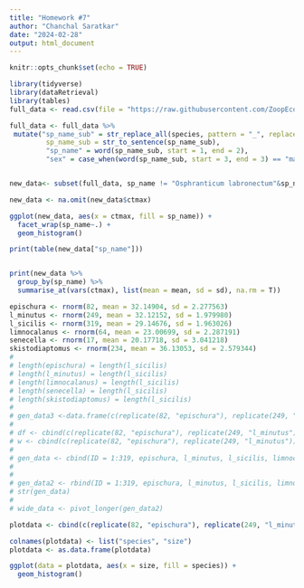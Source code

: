 ```yaml
---
title: "Homework #7"
author: "Chanchal Saratkar"
date: "2024-02-28"
output: html_document
---
```


```r
knitr::opts_chunk$set(echo = TRUE)
```
```r
library(tidyverse)
library(dataRetrieval)
library(tables)
full_data <- read.csv(file = "https://raw.githubusercontent.com/ZoopEcoEvo/champlain_seasonality/main/Output/Data/full_data.csv")

full_data <- full_data %>% 
 mutate("sp_name_sub" = str_replace_all(species, pattern = "_", replacement = " "),
         sp_name_sub = str_to_sentence(sp_name_sub),
         "sp_name" = word(sp_name_sub, start = 1, end = 2),
         "sex" = case_when(word(sp_name_sub, start = 3, end = 3) == "male" ~ "male", word(sp_name_sub, start = 3, end = 3) == "juvenile" ~ "juvenile", TRUE ~ "female"))


new_data<- subset(full_data, sp_name != "Osphranticum labronectum"&sp_name !="Leptodora kindti")

new_data <- na.omit(new_data$ctmax)

ggplot(new_data, aes(x = ctmax, fill = sp_name)) +
  facet_wrap(sp_name~.) +
  geom_histogram()

print(table(new_data["sp_name"]))


print(new_data %>%
  group_by(sp_name) %>%
  summarise_at(vars(ctmax), list(mean = mean, sd = sd), na.rm = T))

epischura <- rnorm(82, mean = 32.14904, sd = 2.277563)
l_minutus <- rnorm(249, mean = 32.12152, sd = 1.979980)
l_sicilis <- rnorm(319, mean = 29.14676, sd = 1.963026)
limnocalanus <- rnorm(64, mean = 23.00699, sd = 2.287191)
senecella <- rnorm(17, mean = 20.17718, sd = 3.041218)
skistodiaptomus <- rnorm(234, mean = 36.13053, sd = 2.579344)
# 
# length(epischura) = length(l_sicilis)
# length(l_minutus) = length(l_sicilis)
# length(limnocalanus) = length(l_sicilis)
# length(senecella) = length(l_sicilis)
# length(skistodiaptomus) = length(l_sicilis)
# 
# gen_data3 <-data.frame(c(replicate(82, "epischura"), replicate(249, "l_minutus"), replicate(319, "l_sicilis")), c(epischura, l_minutus, l_sicilis))
# 
# df <- cbind(c(replicate(82, "epischura"), replicate(249, "l_minutus")), c(epischura, l_minutus))
# w <- cbind(c(replicate(82, "epischura"), replicate(249, "l_minutus")), x)
# 
# gen_data <- cbind(ID = 1:319, epischura, l_minutus, l_sicilis, limnocalanus, senecella, skistodiaptomus)
# 
# 
# gen_data2 <- rbind(ID = 1:319, epischura, l_minutus, l_sicilis, limnocalanus, senecella, skistodiaptomus)
# str(gen_data)
# 
# wide_data <- pivot_longer(gen_data2)

plotdata <- cbind(c(replicate(82, "epischura"), replicate(249, "l_minutus"), replicate(319, "l_sicilis"), replicate(64, "limnocalanus"), replicate(234, "skistodiaptomus")), c(epischura, l_minutus, l_sicilis, limnocalanus, skistodiaptomus))

colnames(plotdata) <- list("species", "size")
plotdata <- as.data.frame(plotdata)

ggplot(data = plotdata, aes(x = size, fill = species)) +
  geom_histogram()

```

